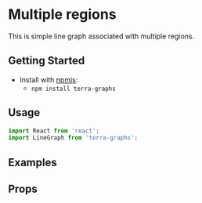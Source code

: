 
# Multiple regions

This is simple line graph associated with multiple regions.

## Getting Started

- Install with [npmjs](https://www.npmjs.com):
  - `npm install terra-graphs`

## Usage

```jsx
import React from 'react';
import LineGraph from 'terra-graphs';
```
## Examples
<LineGraph />

## Props
<PropsTable />